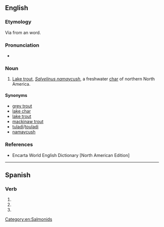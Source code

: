 ==English==

===Etymology===
Via {{der|en|fr-CA|-}} from an {{der|en|alg|-}} word.

===Pronunciation===
* {{IPA|en|/toʊɡ/}}

===Noun===
{{en-noun|s|togue}}

# [[lake trout|Lake trout]], ''[[Salvelinus namaycush]]'', a freshwater [[char]] of northern North America.

====Synonyms====
* [[grey trout]]
* [[lake char]]
* [[lake trout]]
* [[mackinaw trout]]
* [[tuladi]]/[[touladi]]
* [[namaycush]]

===References===
* Encarta World English Dictionary [North American Edition]

[[Category:en:Salmonids]]

----

==Spanish==

===Verb===
{{head|es|verb form}}

# {{es-verb form of|togarse|ending=-ar|mood=subjunctive|tense=present|number=s|person=1}}
# {{es-verb form of|togarse|ending=-ar|mood=subjunctive|tense=present|number=s|person=2|formal=y}}
# {{es-verb form of|togarse|ending=-ar|mood=subjunctive|tense=present|number=s|person=3}}